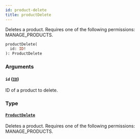 ```yaml
---
id: product-delete
title: productDelete
---
```



Deletes a product. Requires one of the following permissions: MANAGE_PRODUCTS.

```graphql
productDelete(
  id: ID!
): ProductDelete
```


### Arguments

#### `id` ([`ID`](../../../developer/api-reference/scalars/id))

ID of a product to delete.


### Type

#### [`ProductDelete`](../../../developer/api-reference/objects/product-delete) 

Deletes a product. Requires one of the following permissions: MANAGE_PRODUCTS.




